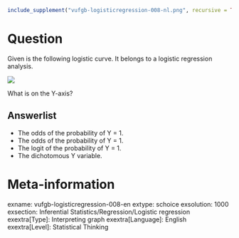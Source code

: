 ```r
include_supplement("vufgb-logisticregression-008-nl.png", recursive = TRUE)
```

Question
========
Given is the following logistic curve. It belongs to a logistic regression analysis. 

![](vufgb-logisticregression-008-nl.png)

What is on the Y-axis?

Answerlist
----------
* The odds of the probability of Y = 1.
* The odds of the probability of Y = 1.
* The logit of the probability of Y = 1.
* The dichotomous Y variable.

Meta-information
================
exname: vufgb-logisticregression-008-en
extype: schoice
exsolution: 1000
exsection: Inferential Statistics/Regression/Logistic regression
exextra[Type]: Interpreting graph
exextra[Language]: English
exextra[Level]: Statistical Thinking
